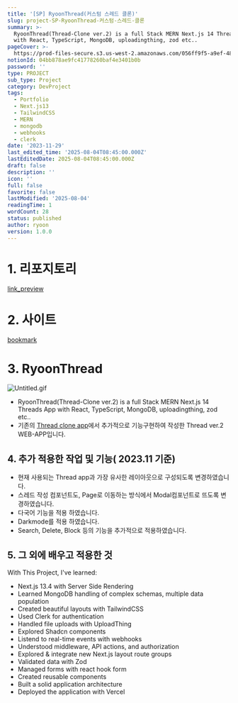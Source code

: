 ```yaml
---
title: '[SP] RyoonThread(커스텀 스레드 클론)'
slug: project-SP-RyoonThread-커스텀-스레드-클론
summary: >-
  RyoonThread(Thread-Clone ver.2) is a full Stack MERN Next.js 14 Threads App
  with React, TypeScript, MongoDB, uploadingthing, zod etc..
pageCover: >-
  https://prod-files-secure.s3.us-west-2.amazonaws.com/056ff9f5-a9ef-486f-8acb-9eef51d06a2d/7e4e71ef-7bd8-40c1-9c30-c0d09f2560ec/%E1%84%89%E1%85%B3%E1%84%8F%E1%85%B3%E1%84%85%E1%85%B5%E1%86%AB%E1%84%89%E1%85%A3%E1%86%BA_2023-12-04_%E1%84%8B%E1%85%A9%E1%84%92%E1%85%AE_1.28.26.png?X-Amz-Algorithm=AWS4-HMAC-SHA256&X-Amz-Content-Sha256=UNSIGNED-PAYLOAD&X-Amz-Credential=ASIAZI2LB4664EEHIXK2%2F20250804%2Fus-west-2%2Fs3%2Faws4_request&X-Amz-Date=20250804T084627Z&X-Amz-Expires=3600&X-Amz-Security-Token=IQoJb3JpZ2luX2VjEAgaCXVzLXdlc3QtMiJGMEQCIFQTlCvOiS4R7MybLj1AJtx3bOl4bLgkU4%2BkcauplXrJAiAPEB14ukT24XC3NhT9u1SOAAQkHVTTGwox6sipXYx2hyr%2FAwhBEAAaDDYzNzQyMzE4MzgwNSIM8cEWnAJddfs0h4cyKtwDysgPkyk89YIjYs84pAbJ%2FZ6GCWbxeY4cyipifDi1Ux7H6hvx6VjLb%2Bd8ABRCSlAYOCDD88ZjRK5drFj4fkM7oEWpwqlHBviSrRSsniooNAOd0L8f6Ia8bxFV3cNjPT%2FHBb5bU%2BvUGu9P847zPcTKRo%2FB3HuUW%2F6yKwKCxKGG0ICJcsYdNt%2BHhXZFqFkKIlH%2BNTMPhiXNYIYxuBMbdAkxS9Ycbv4UEiHPB5%2BBSwz1oi4EwE5lvxrMkQFnHzggBSmbj0WRC2k0xKKoaJOQLS1QkTErHgj5nkjyvoar4AYs4%2FMKq%2FUl7w%2BaCOxRdqqRQV7TWsCHe15UitYNwVHCuMqe%2FenxEUD5q03PaH56AdO4IZmd%2Fmbl0wqucjxrGCSYBEyIDYJEY7H4iU3aZM9J3Bk2go%2Fb%2F24WDawm0eXwCHIPahdlD%2Bxy60yPoljs1QNRKVIHqp8IMqHZbJeN39%2FzPO4Kb2oGfvIiuGTnHSpOlv4YciTNzyp9%2BuX9U9%2F7%2FfpOuaE%2FhzutACqzePaJjRAY%2BGA1BQVx3zlmCEVr2EJrbDnV0lGSInfglbg78wC0%2B1RcsTJE0hK0%2B5L7RCmLRcdQKG0LBMGYtNlJeCwhJ4xtlQ4sq8Z2mWP%2F6BS3meuUIwQwysPBxAY6pgF2YmzuFMW5ecuIBKVCKcKeaOJyp4pLKFIgalqz92LFdFKe4nyYUAhpNNUyuq2XGPO3jU%2Br9erfr8vbTb8VyzPPxe11oPx5%2FvEnTPOmpUIvd0D10Z2yE7GPsmE8zXS%2FKFk5i69PxIGsZ2A%2FcIUd%2FVjgq55WFvE6uMXv1koWDCnKdAAUVtykTOeYomfEBCypOMFrjjg29BbvDlnZTJ0WKOtV9OVkAAzH&X-Amz-Signature=48784816290061df1ff1bec5579d8d9e63a7e833c1ba439104da08ec3a97a864&X-Amz-SignedHeaders=host&x-amz-checksum-mode=ENABLED&x-id=GetObject
notionId: 04bb878ae9fc41778260baf4e3401b0b
password: ''
type: PROJECT
sub_type: Project
category: DevProject
tags:
  - Portfolio
  - Next.js13
  - TailwindCSS
  - MERN
  - mongodb
  - webhooks
  - clerk
date: '2023-11-29'
last_edited_time: '2025-08-04T08:45:00.000Z'
lastEditedDate: 2025-08-04T08:45:00.000Z
draft: false
description: ''
icon: ''
full: false
favorite: false
lastModified: '2025-08-04'
readingTime: 1
wordCount: 28
status: published
author: ryoon
version: 1.0.0
---
```


# 1. 리포지토리


[link_preview](https://github.com/ryoon-with-wisdomtrees/RyoonThread)


# 2. 사이트


[bookmark](https://thread-inspired-clone-with-ryoon.vercel.app/sign-in)


# 3. RyoonThread


![Untitled.gif](https://prod-files-secure.s3.us-west-2.amazonaws.com/056ff9f5-a9ef-486f-8acb-9eef51d06a2d/0baf21a5-4108-40f7-8e9e-f7bd138336b2/Untitled.gif?X-Amz-Algorithm=AWS4-HMAC-SHA256&X-Amz-Content-Sha256=UNSIGNED-PAYLOAD&X-Amz-Credential=ASIAZI2LB4663ISVE5KO%2F20250804%2Fus-west-2%2Fs3%2Faws4_request&X-Amz-Date=20250804T084749Z&X-Amz-Expires=3600&X-Amz-Security-Token=IQoJb3JpZ2luX2VjEAkaCXVzLXdlc3QtMiJHMEUCIQCK2J2ZqPEFKud9T6oskaLRBTdjdALGYblVAxiZcH8gAQIga%2FAO2psgUZsTB6x%2FswuDz7o6GTouPIyGJyLPUy8ksu8q%2FwMIQhAAGgw2Mzc0MjMxODM4MDUiDLoVVZmE5p6ixCCxuCrcAwpzcGPu5N3FmXa4UlGZZJN2Eq23pjnHxQl9VB9q0Sr751kjVG92QdmncC5Il7rdvJoM%2BR8qqQ3ehmrDFDWBl4QKAlDIKmpcXdK7DGksm8YiFtQ%2BuxMPQzaR3INQrukU47IrsrdgZGAJmLuiuitCRq2wh4WEbq4H1bn7fyMZ5aUVrpReiP1wWs3KhuxO%2Fv5VyTZgpOLrRylPR6THpnfNQwDntrLr4hzhl4un7kbvFN4h3szfc0VK9tTrc0xuxfEHV%2F6wmjc82JoCW5gOfk72%2F%2BkvL%2FMfAKQpo%2BUkW3%2F7PRH6FDPPULlXajS0qf5cVn4GmySXZPYvB6APXI3T1NiXjKAyzLPflOtrwd%2Fr3Pn%2Bg66K4uhmXWhi0IvnOkruCI%2BLIRFk80UUjUHnMGXzO8QNaC9H0Hs2iC8%2B3D23kk9GQ7DW8EGkTDHmIKI4OI%2Bw5fetLLlKlenfeU6DMY07tpEHwQU8mHLsPTLd0BxmfkvyMVDJHYcRuQAJo9U15DdxMM3flLgdBkO30pNeXA97%2BoRPQq30Y%2BSHxI4%2BcscftLxOmnDjt7vA2YP68tyZa%2FdepsUZjJPlrVlDvtlc1WZ4u3KPuKLr7UaslsHIU1VYlBRiZ3Ef6TWgGRBeQclsyf1lMNrlwcQGOqUBobRH9U%2BXkvbKecN9gk11Vj6bvS8TLuvN1qGgh6ycip%2FGPpZB0EqVjPoNwXcq7Mdl2XbJNbddcNR0y6ByXcWJTApB1JXw9fC0E9B5rpTQXr7wHNmjh%2FjvkKsHWYgqiMnTyXrnnl59w1VEHWYmG1H%2BcBF24Yha%2B6nVkDpa2P6j1wty920GQj9pwZHC4rOHR3ihHRQkmkJCZSl7OLD9P1VqTNcDzw7u&X-Amz-Signature=26ab0c98381ef02e5fd4408b94326d6183f62c79e30a93566d3af7882fcd2d65&X-Amz-SignedHeaders=host&x-amz-checksum-mode=ENABLED&x-id=GetObject)

- RyoonThread(Thread-Clone ver.2) is a full Stack MERN Next.js 14 Threads App with React, TypeScript, MongoDB, uploadingthing, zod etc..
- 기존의 [Thread clone app](https://threads-ryoon.vercel.app/)에서 추가적으로 기능구현하여 작성한 Thread ver.2 WEB-APP입니다.

## 4. 추가 적용한 작업 및 기능( 2023.11 기준)

- 현재 사용되는 Thread app과 가장 유사한 레이아웃으로 구성되도록 변경하였습니다.
- 스레드 작성 컴포넌트도, Page로 이동하는 방식에서 Modal컴포넌트로 뜨도록 변경하였습니다.
- 다국어 기능을 적용 하였습니다.
- Darkmode를 적용 하였습니다.
- Search, Delete, Block 등의 기능을 추가적으로 적용하였습니다.

## 5. 그 외에 배우고 적용한 것


With This Project, I've learned:

- Next.js 13.4 with Server Side Rendering
- Learned MongoDB handling of complex schemas, multiple data population
- Created beautiful layouts with TailwindCSS
- Used Clerk for authentication
- Handled file uploads with UploadThing
- Explored Shadcn components
- Listend to real-time events with webhooks
- Understood middleware, API actions, and authorization
- Explored & integrate new Next.js layout route groups
- Validated data with Zod
- Managed forms with react hook form
- Created reusable components
- Built a solid application architecture
- Deployed the application with Vercel
